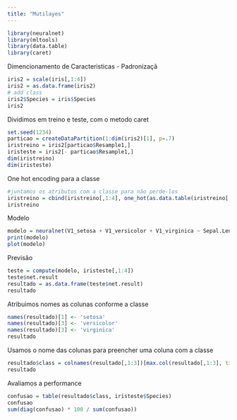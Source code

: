 ```yaml
---
title: "Mutilayes"
---
```


```r
library(neuralnet)
library(mltools)
library(data.table)
library(caret)
```

Dimencionamento de Caracteristicas - Padronizaçã

```r
iris2 = scale(iris[,1:4])
iris2 = as.data.frame(iris2)
# add class
iris2$Species = iris$Species
iris2
```

Dividimos em treino e teste, com o metodo caret

```r
set.seed(1234)
particao = createDataPartition(1:dim(iris2)[1], p=.7)
iristreino = iris2[particao$Resample1,]
iristeste = iris2[- particao$Resample1,]
dim(iristreino)
dim(iristeste)
```

One hot encoding para a classe

```r
#juntamos os atributos com a classe para não perde-los
iristreino = cbind(iristreino[,1:4], one_hot(as.data.table(iristreino[,5])))
iristreino
```

Modelo

```r
modelo = neuralnet(V1_setosa + V1_versicolor + V1_virginica ~ Sepal.Length + Sepal.Width + Petal.Length + Petal.Width, iristreino, hidden=c(5,4))
print(modelo)
plot(modelo)
```

Previsão

```r
teste = compute(modelo, iristeste[,1:4])
teste$net.result
resultado = as.data.frame(teste$net.result)
resultado
```

Atribuimos nomes as colunas conforme a classe

```r
names(resultado)[1] <- 'setosa'
names(resultado)[3] <- 'versicolor'
names(resultado)[3] <- 'virginica'
resultado
```

Usamos o nome das colunas para preencher uma coluna com a classe

```r
resultado$class = colnames(resultado[,1:3])[max.col(resultado[,1:3], ties.method = "first")]
resultado
```

Avaliamos a performance

```r
confusao = table(resultado$class, iristeste$Species)
confusao
sum(diag(confusao) * 100 / sum(confusao))
```